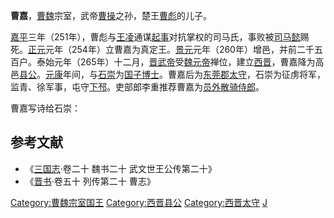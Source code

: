 '''曹嘉'''，[[曹魏|曹魏]]宗室，武帝[[曹操|曹操]]之孙，楚王[[曹彪|曹彪]]的儿子。

[[嘉平_(曹魏)|嘉平]]三年（251年），曹彪与[[王凌|王凌]]通谋[[王凌之乱|起事]]对抗掌权的司马氏，事败被[[司马懿|司马懿]]赐死。[[正元_(曹魏)|正元]]元年（254年）立曹嘉为真定王。[[景元|景元]]元年（260年）增邑，并前二千五百户。泰始元年（265年）十二月，[[晋武帝|晋武帝]]受[[魏元帝|魏元帝]]禅位，建立[[西晋|西晋]]，曹嘉降为高邑[[县公|县公]]。[[元康_(西晋)|元康]]年间，与[[石崇|石崇]]为[[国子博士|国子博士]]。曹嘉后为[[东莞郡|东莞郡]][[太守|太守]]，石崇为征虏将军，监青、徐军事，屯守[[下邳|下邳]]。吏部郎李重推荐曹嘉为[[员外|员外]][[散骑侍郎|散骑侍郎]]。

曹嘉写诗给石崇：{{Cquote 2|文武应时用，兼才在明哲。嗟嗟我石生，为国之俊杰。入侍於皇闼，出则登九列。威检肃青、徐，风发宜吴裔。畴昔谬同位，情至过鲁、卫。分离逾十载，思远心增结。愿子鉴斯诚，寒暑不逾契。}}

==参考文献==
* 《[[三国志|三国志]]·卷二十 魏书二十 武文世王公传第二十》
* 《[[晋书|晋书]]·卷五十 列传第二十 曹志》
{{DEFAULTSORT:C}}
[[Category:曹魏宗室国王|Category:曹魏宗室国王]]
[[Category:西晋县公|Category:西晋县公]]
[[Category:西晋太守|Category:西晋太守]]
[[Category:曹姓|J]]